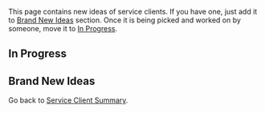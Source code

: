 This page contains new ideas of service clients. If you have one, just add it to [[#Brand New Ideas|Brand New Ideas]] section. Once it is being picked and worked on by someone, move it to [[#In Progress|In Progress]].

== In Progress ==

== Brand New Ideas ==

Go back to [[Summer of Code 2007/Service Clients|Service Client Summary]].